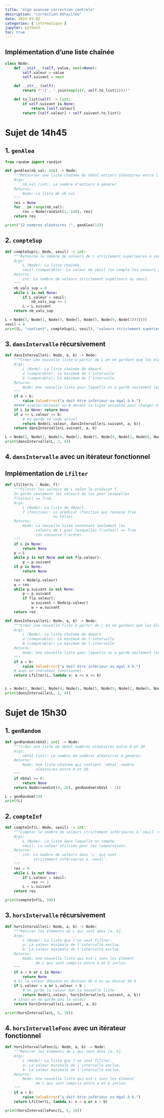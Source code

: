 ```yaml
---
title: "algo avancee correction controle"
description: "correction détaillée"
date: 2023-03-02
categories: [ informatique ]
jupyter: python3
toc: true
---
```



:::{.callout-tip collapse=true}
## Implémentation d'une liste chaînée

```python
class Node:
    def __init__ (self, value, next=None):
        self.valeur = value
        self.suivant = next

    def __str__ (self):
        return f"({', '.join(map(str, self.to_list()))})"

    def to_list(self) -> list:
        if self.suivant is None:
            return [self.valeur]
        return [self.valeur] + self.suivant.to_list()
```
:::

# Sujet de 14h45


## 1. `genAlea`

```python
from random import randint

def genAlea(nb_val: int) -> Node:
    """Retourner une liste chaînée de nbVal entiers aléatoires entre 1 et 100.
    Args:
        nb_val (int): Le nombre d'entiers à générer
    Returns:
        Node: La liste de nb_val
    """
    res = None
    for _ in range(nb_val):
        res = Node(randint(1, 100), res)
    return res

print("12 nombres aléatoires :", genAlea(12))
```


## 2. `compteSup`

```python
def compteSup(L: Node, seuil) -> int:
    """Retourne le nombre de valeurs de L strictement supérieures à seuil.
    Args:
        L (Node): La liste chaînée.
        seuil (comparable): La valeur de seuil (on compte les valeurs strictement supérieures au seuil).
    Returns:
        int: Le nombre de valeurs strictement supérieurs au seuil.
    """
    nb_vals_sup = 0
    while L is not None:
        if L.valeur > seuil:
            nb_vals_sup += 1
        L = L.suivant
    return nb_vals_sup

L = Node(3, Node(1, Node(4, Node(1, Node(5, Node(9, Node(2)))))))
seuil = 4
print(L, "contient", compteSup(L, seuil), "valeurs strictement supérieures à", seuil)
```


## 3. `dansIntervalle` récursivement

```python
def dansIntervalle(L: Node, a, b) -> Node:
    """Créer une nouvelle liste à partir de L en ne gardant que les éléments dans l'intervalle [a, b].
    Args:
        L (Node): La liste chaînée de départ.
        a (comparable): Le minimum de l'intervalle
        b (comparable): Le maximum de l'intervalle
    Returns:
        Node: Une nouvelle liste pour laquelle on a gardé seulement les élément qui sont dans l'intervalle [a, b].
    """
    if a > b:
        raise ValueError("a doit être inférieur ou égal à b.")
    ##### ajouter/enlever un # devant la ligne suivante pour changer d'implémentation #####
    if L is None: return None
    if a <= L.valeur <= b:
        # on garde le node actuel
        return Node(L.valeur, dansIntervalle(L.suivant, a, b))
    return dansIntervalle(L.suivant, a, b)

L = Node(3, Node(1, Node(4, Node(1, Node(5, Node(9, Node(2, Node(6, Node(5, Node(3, Node(5, Node(8, Node(9, Node(7, Node(9, Node(3, Node(2, Node(3))))))))))))))))))
print(dansIntervalle(L, 2, 4))
```

## 4. `dansIntervalle` avec un itérateur fonctionnel


:::{.callout-info collapse=true}
## Implémentation de `Lfilter`

```python
def Lfilter(L : Node, f):
    """Filtrer les valeurs de L selon le prédicat f.
    On garde seulement les valeurs de les pour lesquelles
    f(valeur) == True.
    Args:
        L (Node): La liste de départ.
        f (fonction): Le prédicat (fonction qui renvoie True
                      ou False).
    Returns:
        Node: La nouvelle liste contenant seulement les
              valeurs de L pour lesquelles f(valeur) == True
              (on conserve l'ordre).
    """
    if L is None:
        return None
    p = L
    while p is not None and not f(p.valeur):
        p = p.suivant
    if p is None:
        return None

    res = Node(p.valeur)
    w = res
    while p.suivant is not None:
        p = p.suivant
        if f(p.valeur):
            w.suivant = Node(p.valeur)
            w = w.suivant
    return res
```
:::


```python
def dansIntervalle(L: Node, a, b) -> Node:
    """Créer une nouvelle liste à partir de L en ne gardant que les éléments dans l'intervalle [a, b].
    Args:
        L (Node): La liste chaînée de départ.
        a (comparable): Le minimum de l'intervalle
        b (comparable): Le maximum de l'intervalle
    Returns:
        Node: Une nouvelle liste pour laquelle on a gardé seulement les élément qui sont dans l'intervalle [a, b].
    """
    if a > b:
        raise ValueError("a doit être inférieur ou égal à b.")
    # avec un itérateur fonctionnel
    return Lfilter(L, lambda x: a <= x <= b)


L = Node(3, Node(1, Node(4, Node(1, Node(5, Node(9, Node(2, Node(6, Node(5, Node(3, Node(5, Node(8, Node(9, Node(7, Node(9, Node(3, Node(2, Node(3))))))))))))))))))
print(dansIntervalle(L, 2, 4))
```


# Sujet de 15h30


## 1. `genRandom`

```python
def genRandom(nbVal: int) -> Node:
    """Créer une liste de nbVal nombres aléatoires entre 0 et 20
    Args:
        nbVal (int): Le nombre de nombres aléatoires à générer.
    Returns:
        Node: Une liste chaînée qui contient `nbVal` nombre
              aléatoires entre 0 et 20.
    """
    if nbVal <= 0:
        return None
    return Node(randint(0, 20), genRandom(nbVal - 1))

L = genRandom(10)
print(L)
```

## 2. `compteInf`

```python
def compteInf(L: Node, seuil) -> int:
    """Compter le nombre de valeurs strictement inférieures à `seuil` dans L.
    Args:
        L (Node): La liste dans laquelle on compte.
        seuil: La valeur utilisée pour les comparaisons.
    Returns:
        int: Le nombre de valeurs dans `L` qui sont
             strictement inférieures à `seuil`.
    """
    res = 0
    while L is not None:
        if L.valeur < seuil:
            res += 1
        L = L.suivant
    return res

print(compteInf(L, 10))
```



## 3. `horsIntervalle` récursivement

```python
def horsIntervalle(L: Node, a, b) -> Node:
    """Retirer les éléments de L qui sont dans [a, b].
    Args:
        L (Node): La liste que l'on veut filtrer.
        a: La valeur minimale de l'intervalle exclue.
        b: La valeur maximale de l'intervalle exclue.
    Returns:
        Node: Une nouvelle liste qui est L sans les élément
              de L qui sont compris entre a et b inclus.
    """
    if a > b or L is None:
        return None
    # Si la valeur dépasse en dessous de a ou au dessus de b
    if L.valeur < a or L.valeur > b :
        # on garde la valeur dan la nouvelle liste
        return Node(L.valeur, horsIntervalle(L.suivant, a, b))
    # sinon on no garde pas la valeur
    return horsIntervalle(L.suivant, a, b)

print(horsIntervalle(L, 5, 10))
```

## 4. `horsIntervalleFonc` avec un itérateur fonctionnel

```python
def horsIntervalleFonc(L: Node, a, b) -> Node:
    """Retirer les éléments de L qui sont dans [a, b].
    Args:
        L (Node): La liste que l'on veut filtrer.
        a: La valeur minimale de l'intervalle exclue.
        b: La valeur maximale de l'intervalle exclue.
    Returns:
        Node: Une nouvelle liste qui est L sans les élément
              de L qui sont compris entre a et b inclus.
    """
    if a > b:
        raise ValueError("a doit être inférieur ou égal à b.")
    return Lfilter(L, lambda x: x < a or x > b)

print(horsIntervalleFonc(L, 5, 10))
```


